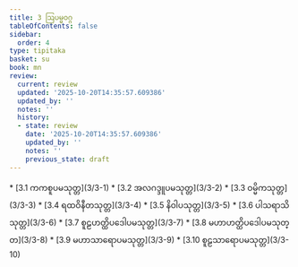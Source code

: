 ```yaml
---
title: 3 ဩပမ္မဝဂ္ဂ
tableOfContents: false
sidebar:
  order: 4
type: tipitaka
basket: su
book: mn
review:
  current: review
  updated: '2025-10-20T14:35:57.609386'
  updated_by: ''
  notes: ''
  history:
  - state: review
    date: '2025-10-20T14:35:57.609386'
    updated_by: ''
    notes: ''
    previous_state: draft
---
```



<DynamicBreadcrumb />


<ReviewStatus review={frontmatter.review} showDetails={true} />

<HypothesisAnnotation frontmatter={frontmatter} />



<TableOfContents book="mn" section="3">
* [3.1 ကကစူပမသုတ္တ](3/3-1)
* [3.2 အလဂဒ္ဒူပမသုတ္တ](3/3-2)
* [3.3 ဝမ္မိကသုတ္တ](3/3-3)
* [3.4 ရထဝိနီတသုတ္တ](3/3-4)
* [3.5 နိဝါပသုတ္တ](3/3-5)
* [3.6 ပါသရာသိသုတ္တ](3/3-6)
* [3.7 စူဠဟတ္ထိပဒေါပမသုတ္တ](3/3-7)
* [3.8 မဟာဟတ္ထိပဒေါပမသုတ္တ](3/3-8)
* [3.9 မဟာသာရောပမသုတ္တ](3/3-9)
* [3.10 စူဠသာရောပမသုတ္တ](3/3-10)
</TableOfContents>